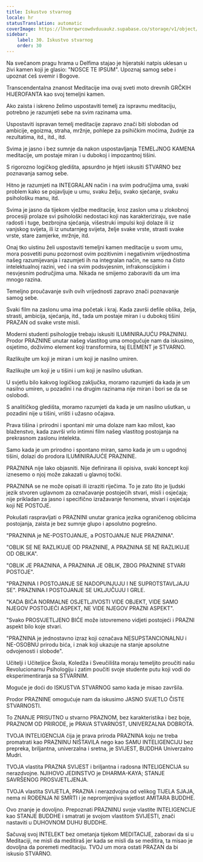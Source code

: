 ```yaml
---
title: Iskustvo stvarnog
locale: hr
statusTranslation: automatic
coverImage: https://lhvmrqwrcowdvduuaukz.supabase.co/storage/v1/object/public/strapi-uploads/small_cover-educacion-fundamental.webp-2d51a7828a2b1309555be27f7e2a61a0.webp
sidebar:
    label: 30. Iskustvo stvarnog
    order: 30
---
```

Na svečanom pragu hrama u Delfima stajao je hijeratski natpis uklesan u živi kamen koji je glasio: "NOSCE TE IPSUM". Upoznaj samog sebe i upoznat ćeš svemir i Bogove.

Transcendentalna znanost Meditacije ima ovaj sveti moto drevnih GRČKIH HIJEROFANTA kao svoj temeljni kamen.

Ako zaista i iskreno želimo uspostaviti temelj za ispravnu meditaciju, potrebno je razumjeti sebe na svim razinama uma.

Uspostaviti ispravan temelj meditacije zapravo znači biti slobodan od ambicije, egoizma, straha, mržnje, pohlepe za psihičkim moćima, žudnje za rezultatima, itd., itd., itd.

Svima je jasno i bez sumnje da nakon uspostavljanja TEMELJNOG KAMENA meditacije, um postaje miran i u dubokoj i impozantnoj tišini.

S rigorozno logičkog gledišta, apsurdno je htjeti iskusiti STVARNO bez poznavanja samog sebe.

Hitno je razumjeti na INTEGRALAN način i na svim područjima uma, svaki problem kako se pojavljuje u umu, svaku želju, svako sjećanje, svaku psihološku manu, itd.

Svima je jasno da tijekom vježbe meditacije, kroz zaslon uma u zlokobnoj procesiji prolaze svi psihološki nedostaci koji nas karakteriziraju, sve naše radosti i tuge, bezbrojna sjećanja, višestruki impulsi koji dolaze ili iz vanjskog svijeta, ili iz unutarnjeg svijeta, želje svake vrste, strasti svake vrste, stare zamjerke, mržnje, itd.

Onaj tko uistinu želi uspostaviti temeljni kamen meditacije u svom umu, mora posvetiti punu pozornost ovim pozitivnim i negativnim vrijednostima našeg razumijevanja i razumjeti ih na integralan način, ne samo na čisto intelektualnoj razini, već i na svim podsvjesnim, infrakonscijskim i nesvjesnim područjima uma. Nikada ne smijemo zaboraviti da um ima mnogo razina.

Temeljno proučavanje svih ovih vrijednosti zapravo znači poznavanje samog sebe.

Svaki film na zaslonu uma ima početak i kraj. Kada završi defile oblika, želja, strasti, ambicija, sjećanja, itd., tada um postaje miran i u dubokoj tišini PRAZAN od svake vrste misli.

Moderni studenti psihologije trebaju iskusiti ILUMINIRAJUĆU PRAZNINU. Prodor PRAZNINE unutar našeg vlastitog uma omogućuje nam da iskusimo, osjetimo, doživimo element koji transformira, taj ELEMENT je STVARNO.

Razlikujte um koji je miran i um koji je nasilno umiren.

Razlikujte um koji je u tišini i um koji je nasilno ušutkan.

U svjetlu bilo kakvog logičkog zaključka, moramo razumjeti da kada je um nasilno umiren, u pozadini i na drugim razinama nije miran i bori se da se oslobodi.

S analitičkog gledišta, moramo razumjeti da kada je um nasilno ušutkan, u pozadini nije u tišini, vrišti i užasno očajava.

Prava tišina i prirodni i spontani mir uma dolaze nam kao milost, kao blaženstvo, kada završi vrlo intimni film našeg vlastitog postojanja na prekrasnom zaslonu intelekta.

Samo kada je um prirodno i spontano miran, samo kada je um u ugodnoj tišini, dolazi do prodora ILUMINIRAJUĆE PRAZNINE.

PRAZNINA nije lako objasniti. Nije definirana ili opisiva, svaki koncept koji iznesemo o njoj može zakazati u glavnoj točki.

PRAZNINA se ne može opisati ili izraziti riječima. To je zato što je ljudski jezik stvoren uglavnom za označavanje postojećih stvari, misli i osjećaja; nije prikladan za jasno i specifično izražavanje fenomena, stvari i osjećaja koji NE POSTOJE.

Pokušati raspravljati o PRAZNINI unutar granica jezika ograničenog oblicima postojanja, zaista je bez sumnje glupo i apsolutno pogrešno.

"PRAZNINA je NE-POSTOJANJE, a POSTOJANJE NIJE PRAZNINA".

"OBLIK SE NE RAZLIKUJE OD PRAZNINE, A PRAZNINA SE NE RAZLIKUJE OD OBLIKA".

"OBLIK JE PRAZNINA, A PRAZNINA JE OBLIK, ZBOG PRAZNINE STVARI POSTOJE".

"PRAZNINA I POSTOJANJE SE NADOPUNJUJU I NE SUPROTSTAVLJAJU SE". PRAZNINA I POSTOJANJE SE UKLJUČUJU I GRLE.

"KADA BIĆA NORMALNE OSJETLJIVOSTI VIDE OBJEKT, VIDE SAMO NJEGOV POSTOJEĆI ASPEKT, NE VIDE NJEGOV PRAZNI ASPEKT".

"Svako PROSVJETLJENO BIĆE može istovremeno vidjeti postojeći i PRAZNI aspekt bilo koje stvari.

"PRAZNINA je jednostavno izraz koji označava NESUPSTANCIONALNU i NE-OSOBNU prirodu bića, i znak koji ukazuje na stanje apsolutne odvojenosti i slobode".

Učitelji i Učiteljice Škola, Koledža i Sveučilišta moraju temeljito proučiti našu Revolucionarnu Psihologiju i zatim poučiti svoje studente putu koji vodi do eksperimentiranja sa STVARNIM.

Moguće je doći do ISKUSTVA STVARNOG samo kada je misao završila.

Prodor PRAZNINE omogućuje nam da iskusimo JASNO SVJETLO ČISTE STVARNOSTI.

To ZNANJE PRISUTNO u stvarno PRAZNOM, bez karakteristika i bez boje, PRAZNOM OD PRIRODE, je PRAVA STVARNOST, UNIVERZALNA DOBROTA.

TVOJA INTELIGENCIJA čija je prava priroda PRAZNINA koju ne treba promatrati kao PRAZNINU NIŠTAVILA nego kao SAMU INTELIGENCIJU bez prepreka, briljantna, univerzalna i sretna, je SVIJEST, BUDDHA Univerzalno Mudri.

TVOJA vlastita PRAZNA SVIJEST i briljantna i radosna INTELIGENCIJA su nerazdvojne. NJIHOVO JEDINSTVO je DHARMA-KAYA; STANJE SAVRŠENOG PROSVJETLJENJA.

TVOJA vlastita SVIJETLA, PRAZNA i nerazdvojna od velikog TIJELA SJAJA, nema ni ROĐENJA NI SMRTI i je nepromjenjiva svjetlost AMITARA BUDDHE.

Ovo znanje je dovoljno. Prepoznati PRAZNINU svoje vlastite INTELIGENCIJE kao STANJE BUDDHE i smatrati je svojom vlastitom SVIJESTI, znači nastaviti u DUHOVNOM DUHU BUDDHE.

Sačuvaj svoj INTELEKT bez ometanja tijekom MEDITACIJE, zaboravi da si u Meditaciji, ne misli da meditiraš jer kada se misli da se meditira, ta misao je dovoljna da poremeti meditaciju. TVOJ um mora ostati PRAZAN da bi iskusio STVARNO.

